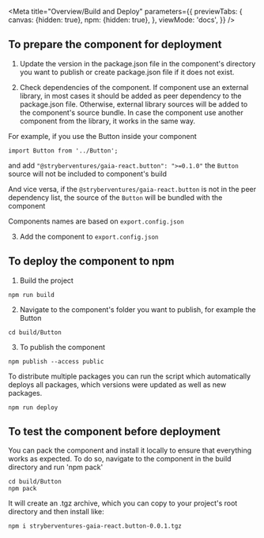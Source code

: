 
<Meta title="Overview/Build and Deploy" parameters={{
    previewTabs: {
        canvas: {hidden: true},
        npm: {hidden: true},
    },
    viewMode: 'docs',
}} />

## To prepare the component for deployment

1) Update the version in the package.json file in the component's directory you want
to publish or create package.json file if it does not exist.


2) Check dependencies of the component.
If component use an external library, in most cases it should be added as peer dependency to the package.json file.
Otherwise, external library sources will be added to the component's source bundle.
In case the component use another component from the library, it works in the same way.

For example, if you use the Button inside your component
```shell script
import Button from '../Button';
```
and add ``"@stryberventures/gaia-react.button": ">=0.1.0"`` the ``Button`` source will not be
included to component's build

And vice versa, if the ``@stryberventures/gaia-react.button`` is not in the peer dependency list,
the source of the ``Button`` will be bundled with the component

Components names are based on ``export.config.json``

3) Add the component to ``export.config.json``

## To deploy the component to npm

1) Build the project

```shell script
npm run build
```

2) Navigate to the component's folder you want to publish, for example the Button

```shell script
cd build/Button
```

3) To publish the component

```shell script
npm publish --access public
```

To distribute multiple packages you can run the script which automatically deploys all packages, which versions were updated as well as new packages.

```shell script
npm run deploy
```

## To test the component before deployment
You can pack the component and install it locally to ensure that everything works as
expected. To do so, navigate to the component in the build directory
and run 'npm pack'

```shell script
cd build/Button
npm pack
```

It will create an .tgz archive, which you can copy to your project's root directory and
then install like:

```shell script
npm i stryberventures-gaia-react.button-0.0.1.tgz
```

